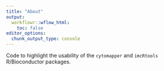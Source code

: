 ```yaml
---
title: "About"
output:
  workflowr::wflow_html:
    toc: false
editor_options:
  chunk_output_type: console
---
```


Code to highlight the usability of the `cytomapper` and `imcRtools` R/Bioconductor
packages.
